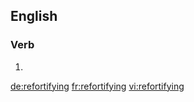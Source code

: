 ==English==

===Verb===
{{head|en}}

# {{present participle of|refortify}}

[[de:refortifying]]
[[fr:refortifying]]
[[vi:refortifying]]